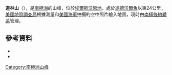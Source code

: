 {{Coord|72|31|S|98|3|W|source:GNIS|display=title}}

'''道林山'''（{{lang-en|Mount Dowling}}），是[[南極洲|南極洲]]的山峰，位於[[埃爾斯沃思地|埃爾斯沃思地]]，處於[[馮德沃爾角|馮德沃爾角]]以東24公里，[[美國地質調查局|美國地質調查局]]根據測量和[[美國海軍|美國海軍]]拍攝的空中照片繪入地圖，現時由[[南極條約體系|南極條約體系]]管理。

==參考資料==
*{{cite gnis | type = antarid | id = 4046| name = Dowling, Mount| accessdate = 2012-01-27}}
*{{usgs-gazetteer|id=4046|name=Dowling, Mount}}

{{Antarctica-geo-stub}}
[[Category:南極洲山峰|Category:南極洲山峰]]